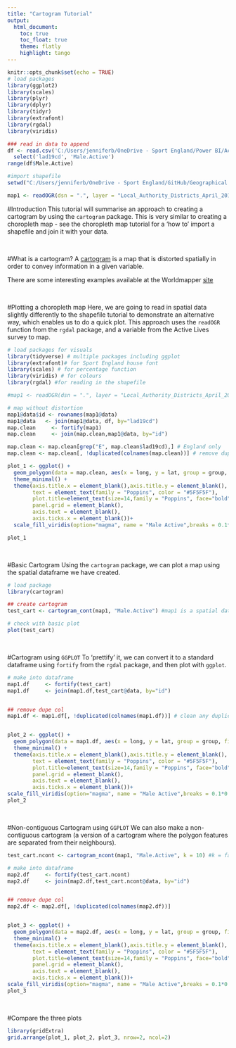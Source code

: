 ```yaml
---
title: "Cartogram Tutorial"
output:
  html_document:  
    toc: true  
    toc_float: true 
    theme: flatly
    highlight: tango
---
```


```r
knitr::opts_chunk$set(echo = TRUE)
# load packages
library(ggplot2)
library(scales)
library(plyr)
library(dplyr)
library(tidyr)
library(extrafont)
library(rgdal)
library(viridis)

### read in data to append
df <- read.csv('C:/Users/jenniferb/OneDrive - Sport England/Power BI/Active Lives Survey/Gender_May1819_LA_CC_Regv2.csv') %>%
  select('lad19cd', 'Male.Active')
range(df$Male.Active)

#import shapefile
setwd("C:/Users/jenniferb/OneDrive - Sport England/GitHub/Geographical Data/LAD/Local_Authority_Districts_April_2019_Boundaries_UK_BUC")

map1 <- readOGR(dsn = ".", layer = "Local_Authority_Districts_April_2019_Boundaries_UK_BUC", verbose = FALSE)


```


#Introduction
This tutorial will summarise an approach to creating a cartogram by using the `cartogram` package. This is very similar to creating a choropleth map - see the choropleth map tutorial for a 'how to' import a shapefile and join it with your data.

</br>

#What is a cartogram?
A [cartogram](https://en.wikipedia.org/wiki/Cartogram) is a map that is distorted spatially in order to convey information in a given variable.

There are some interesting examples available at the Worldmapper [site](https://worldmapper.org/)

</br>

#Plotting a choropleth map
Here, we are going to read in spatial data slightly differently to the shapefile tutorial to demonstrate an alternative way, which enables us to do a quick plot. This approach uses the `readOGR` function from the `rgdal` package, and a variable from the Active Lives survey to map.
```r
# load packages for visuals
library(tidyverse) # multiple packages including ggplot
library(extrafont)# for Sport England house font
library(scales) # for percentage function
library(viridis) # for colours
library(rgdal) #for reading in the shapefile

#map1 <- readOGR(dsn = ".", layer = "Local_Authority_Districts_April_2019_Boundaries_UK_BUC")

# map without distortion
map1@data$id <- rownames(map1@data) 
map1@data   <- join(map1@data, df, by="lad19cd")
map.clean     <- fortify(map1)
map.clean     <- join(map.clean,map1@data, by="id")

map.clean <- map.clean[grep("E", map.clean$lad19cd),] # England only
map.clean <- map.clean[, !duplicated(colnames(map.clean))] # remove dupe cols

plot_1 <- ggplot() +
  geom_polygon(data = map.clean, aes(x = long, y = lat, group = group, fill = Male.Active))+ #map.clean is a fortified dataframe created as per the choropleth tutorial
  theme_minimal() + 
  theme(axis.title.x = element_blank(),axis.title.y = element_blank(), 
        text = element_text(family = "Poppins", color = "#5F5F5F"), 
        plot.title=element_text(size=14,family = "Poppins", face="bold", hjust = 0.5),
        panel.grid = element_blank(), 
        axis.text = element_blank(),
        axis.ticks.x = element_blank())+
  scale_fill_viridis(option="magma", name = "Male Active",breaks = 0.1*0:9, labels = percent(0.1*0:9))

plot_1
```

</br>

#Basic Cartogram
Using the `cartogram` package, we can plot a map using the spatial dataframe we have created.

```r
# load package
library(cartogram)

## create cartogram
test_cart <- cartogram_cont(map1, "Male.Active") #map1 is a spatial dataframe with joined with Active Lives data

# check with basic plot
plot(test_cart)

```

</br>

#Cartogram using `GGPLOT`
To 'prettify' it, we can convert it to a standard dataframe using `fortify` from the `rgdal` package, and then plot with `ggplot`.

```r

# make into dataframe
map1.df     <- fortify(test_cart)
map1.df     <- join(map1.df,test_cart@data, by="id")


## remove dupe col
map1.df <- map1.df[, !duplicated(colnames(map1.df))] # clean any duplicated columns


plot_2 <- ggplot() +
  geom_polygon(data = map1.df, aes(x = long, y = lat, group = group, fill = Male.Active))+
  theme_minimal() + 
  theme(axis.title.x = element_blank(),axis.title.y = element_blank(), 
        text = element_text(family = "Poppins", color = "#5F5F5F"), 
        plot.title=element_text(size=14,family = "Poppins", face="bold", hjust = 0.5),
        panel.grid = element_blank(), 
        axis.text = element_blank(),
        axis.ticks.x = element_blank())+
scale_fill_viridis(option="magma", name = "Male Active",breaks = 0.1*0:9, labels = percent(0.1*0:9))
plot_2
```

</br>

#Non-contiguous Cartogram using `GGPLOT`
We can also make a non-contiguous cartogram (a version of a cartogram where the polygon features are separated from their neighbours).
```r
test_cart.ncont <- cartogram_ncont(map1, "Male.Active", k = 10) #k = factor expansion for the unit with the greater value

# make into dataframe
map2.df     <- fortify(test_cart.ncont)
map2.df     <- join(map2.df,test_cart.ncont@data, by="id")


## remove dupe col
map2.df <- map2.df[, !duplicated(colnames(map2.df))]


plot_3 <- ggplot() +
  geom_polygon(data = map2.df, aes(x = long, y = lat, group = group, fill = Male.Active))+
  theme_minimal() + 
  theme(axis.title.x = element_blank(),axis.title.y = element_blank(), 
        text = element_text(family = "Poppins", color = "#5F5F5F"), 
        plot.title=element_text(size=14,family = "Poppins", face="bold", hjust = 0.5),
        panel.grid = element_blank(), 
        axis.text = element_blank(),
        axis.ticks.x = element_blank())+
scale_fill_viridis(option="magma", name = "Male Active",breaks = 0.1*0:9, labels = percent(0.1*0:9))
plot_3
```
</br>

#Compare the three plots

```r
library(gridExtra)
grid.arrange(plot_1, plot_2, plot_3, nrow=2, ncol=2)
```

